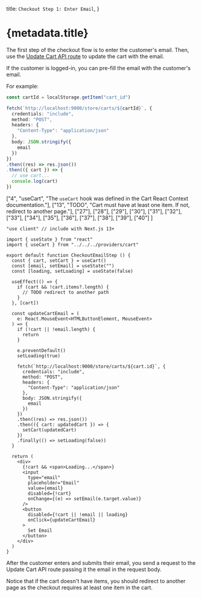 
  title: `Checkout Step 1: Enter Email`,
}

# {metadata.title}

The first step of the checkout flow is to enter the customer's email. Then, use the [Update Cart API route](!api!/store#carts_postcartsid) to update the cart with the email.

<Note title="Tip">

If the customer is logged-in, you can pre-fill the email with the customer's email.

</Note>

For example:

<CodeTabs group="store-request">
  <CodeTab label="Fetch API" value="fetch">

  ```ts
  const cartId = localStorage.getItem("cart_id")

  fetch(`http://localhost:9000/store/carts/${cartId}`, {
    credentials: "include",
    method: "POST",
    headers: {
      "Content-Type": "application/json"
    },
    body: JSON.stringify({
      email
    })
  })
  .then((res) => res.json())
  .then(({ cart }) => {
    // use cart...
    console.log(cart)
  })
  ```

  </CodeTab>
  <CodeTab label="React" value="react">

  ["4", "useCart", "The `useCart` hook was defined in the Cart React Context documentation."],
  ["13", "TODO", "Cart must have at least one item. If not, redirect to another page."],
  ["27"], ["28"], ["29"], ["30"], ["31"], ["32"], ["33"], ["34"],
  ["35"], ["36"], ["37"], ["38"], ["39"], ["40"]
]

  ```tsx highlights={highlights}
  "use client" // include with Next.js 13+

  import { useState } from "react"
  import { useCart } from "../../../providers/cart"

  export default function CheckoutEmailStep () {
    const { cart, setCart } = useCart()
    const [email, setEmail] = useState("")
    const [loading, setLoading] = useState(false)

    useEffect(() => {
      if (cart && !cart.items?.length) {
        // TODO redirect to another path
      }
    }, [cart])

    const updateCartEmail = (
      e: React.MouseEvent<HTMLButtonElement, MouseEvent>
    ) => {
      if (!cart || !email.length) {
        return
      }

      e.preventDefault()
      setLoading(true)

      fetch(`http://localhost:9000/store/carts/${cart.id}`, {
        credentials: "include",
        method: "POST",
        headers: {
          "Content-Type": "application/json"
        },
        body: JSON.stringify({
          email
        })
      })
      .then((res) => res.json())
      .then(({ cart: updatedCart }) => {
        setCart(updatedCart)
      })
      .finally(() => setLoading(false))
    }

    return (
      <div>
        {!cart && <span>Loading...</span>}
        <input 
          type="email" 
          placeholder="Email" 
          value={email} 
          disabled={!cart}
          onChange={(e) => setEmail(e.target.value)}
        />
        <button
          disabled={!cart || !email || loading}
          onClick={updateCartEmail}
        >
          Set Email
        </button>
      </div>
    )
  }
  ```

  </CodeTab>
</CodeTabs>

After the customer enters and submits their email, you send a request to the Update Cart API route passing it the email in the request body.

Notice that if the cart doesn't have items, you should redirect to another page as the checkout requires at least one item in the cart.
